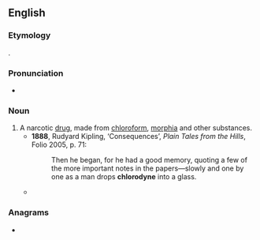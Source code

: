 ==English==
{{wikipedia|Chlorodyne}}

===Etymology===
{{blend|en|chloroform|anodyne}}.

===Pronunciation===
* {{IPA|en|/ˈklɒɹədaɪn/}}

===Noun===
{{en-noun|~}}

# A narcotic [[drug]], made from [[chloroform]], [[morphia]] and other substances.
#* '''1888''', Rudyard Kipling, ‘Consequences’, ''Plain Tales from the Hills'', Folio 2005, p. 71:
#*: Then he began, for he had a good memory, quoting a few of the more important notes in the papers—slowly and one by one as a man drops '''chlorodyne''' into a glass.
#* {{RQ:Lawrence Sons and Lovers|[[s:Sons and Lovers/Chapter V|chapter 5]]|text=Mr. Pappleworth arrived, chewing a '''chlorodyne''' gum, at about twenty to nine, when all the other men were at work.}}

===Anagrams===
* {{anagrams|en|a=cdehlnoory|hydroclone}}